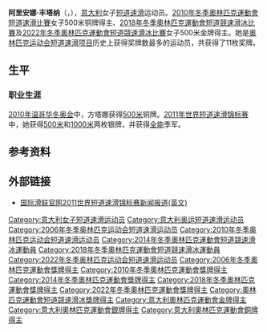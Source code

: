 {{Infobox short track speed skater
| sport          = [[Short_track_speed_skating|Short track speed skating]]
| name           = 阿里安娜·丰塔纳
| image          = Arianna Fontana torino2006.jpg
| caption        = 阿里安娜·丰塔纳，2006年
| birth_date     = {{birth date and age|1990|4|14|df=y}}
| birth_place    = {{ITA}}[[桑治奧|桑治奧]]
| height         = 1.61 m
| weight         = 63 kg
| country        = {{ITA}}
| club           = 
| pb             = 500米：42.569<br>1000米：1:29.156<br>1500米：2:15.753<br>3000米：5:01.187
| show-medals    = no
| medaltemplates =
{{MedalSport | 女子[[短道速滑|短道速滑]]}}
{{MedalCountry|{{ITA}}}}
{{MedalCount|total=yes
|[[冬季奧林匹克運動會短道競速滑冰比賽|奧林匹克運動會]]|2|4|5
|[[世界短道競速滑冰錦標賽|世界錦標賽]]|1|6|9
|[[世界短道速滑團體錦標賽|世界團體錦標賽]]|0|0|1
|{{le|歐洲錦標賽|European Short Track Speed Skating Championships}}|22|13|6
|'''總數'''|'''25'''|'''23'''|'''21'''
}}
{{MedalCompetition|[[冬季奧林匹克運動會短道競速滑冰比賽|奧林匹克運動會]]}}
{{MedalGold | [[2018年冬季奧林匹克運動會|2018年 平昌]] | [[2018年冬季奥林匹克运动会短道速滑女子500米比赛|500米]]}}
{{MedalGold | [[2022年冬季奧林匹克運動會|2022年 北京]] | [[2022年冬季奥林匹克运动会短道速滑女子500米比赛|500米]]}} 
{{MedalSilver | [[2022年冬季奧林匹克運動會|2022年 北京]] | [[2022年冬季奥林匹克运动会短道速滑女子1500米比赛|1500米]]}} 
{{MedalSilver | [[2014年冬季奧林匹克運動會|2014年 索契]] | [[2014年冬季奧林匹克運動會短道競速滑冰比賽|500米]]}} 
{{MedalSilver | [[2018年冬季奧林匹克運動會|2018年 平昌]] | [[2018年冬季奥林匹克运动会短道速滑女子3000米接力比赛|3000米接力]]}} 
{{MedalSilver | [[2022年冬季奧林匹克運動會|2022年 北京]] | [[2022年冬季奧林匹克運動會短道競速滑冰比賽|混合2000米接力]]}}
{{MedalBronze | [[2006年冬季奧林匹克运动会|2006年 都灵]] | [[2006年冬季奧林匹克运动会短道速滑比賽|3000米接力]]}}
{{MedalBronze | [[2010年冬季奧林匹克运动会|2010年 温哥华]] | [[2010年冬季奧林匹克运动会短道速滑比賽|500米]]}}
{{MedalBronze | [[2014年冬季奥林匹克运动会|2014年 索契]] | [[2014年冬季奧林匹克運動會短道競速滑冰比賽|1500米]]}}
{{MedalBronze | [[2014年冬季奥林匹克运动会|2014年 索契]] | [[2014年冬季奧林匹克運動會短道競速滑冰比賽|3000米接力]]}}
{{MedalBronze | [[2018年冬季奧林匹克運動會|2018年 平昌]] | [[2018年冬季奥林匹克运动会短道速滑女子1000米比赛|1000米]]}} 
{{MedalCompetition | [[世界短道速滑锦标赛|世界锦标赛]]}}
{{MedalGold | [[2015年世界短道競速滑冰錦標賽|2015年 莫斯科]] | 1500米}}
{{MedalSilver | [[2007年世界短道速滑锦标赛|2007年 米兰]] | 500米}}
{{MedalSilver | [[2011年世界短道速滑锦标赛|2011年 谢菲尔德]] | 500米}}
{{MedalSilver | [[2011年世界短道速滑锦标赛|2011年 谢菲尔德]] | 1000米}}
{{MedalSilver | [[2012年世界短道速滑锦标赛|2012年 上海]] | 500米}}
{{MedalSilver | [[2012年世界短道速滑锦标赛|2012年 上海]] | 3000米}}
{{MedalSilver | [[2015年世界短道競速滑冰錦標賽|2015年 莫斯科]] | 全能}}
{{MedalSilver | [[2021年世界短道速滑锦标赛|2021年 多德雷赫特]] | 500米}}
{{MedalBronze | [[2006年世界短道速滑锦标赛|2006年 明尼阿波利斯]] | 3000米接力}}
{{MedalBronze | [[2011年世界短道速滑锦标赛|2011年 谢菲尔德]] | 全能}}
{{MedalBronze | [[2012年世界短道速滑锦标赛|2012年 上海]] | 全能}}
{{MedalBronze | [[2014年世界短道競速滑冰錦標賽|2014年 蒙特婁]] | 3000米接力}}
{{MedalBronze | [[2015年世界短道競速滑冰錦標賽|2015年 莫斯科]] | 500米}}
{{MedalBronze | [[2015年世界短道競速滑冰錦標賽|2015年 莫斯科]] | 1000米}}
{{MedalBronze | [[2015年世界短道競速滑冰錦標賽|2015年 莫斯科]] | 3000米接力}}
{{MedalBronze | [[2021年世界短道速滑锦标赛|2021年 多德雷赫特]] | 全能}}
{{MedalBronze | [[2021年世界短道速滑锦标赛|2021年 多德雷赫特]] | 3000米接力}}
{{MedalCompetition|{{le|歐洲錦標賽|European Short Track Speed Skating Championships}}}}
{{MedalGold|{{le|2006年 克雷尼察-茲德魯伊|2006 European Short Track Speed Skating Championships}}|3000米接力}}
{{MedalGold|{{le|2008年 文茨皮爾斯|2008 European Short Track Speed Skating Championships}}|1500米}}
{{MedalGold|2008年 文茨皮爾斯|全能}}
{{MedalGold|{{le|2009年 都靈|2009 European Short Track Speed Skating Championships}}|500米}}
{{MedalGold|2009年 都靈|1000米}}
{{MedalGold|2009年 都靈|全能}}
{{MedalGold|{{le|2010年 德勒斯登|2010 European Short Track Speed Skating Championships}}|500米}}
{{MedalGold|2010年 德勒斯登|1500米}}
{{MedalGold|{{le|2011年 海倫芬|2011 European Short Track Speed Skating Championships}}|1000米}}
{{MedalGold|2011年 海倫芬|1500米}}
{{MedalGold|2011年 海倫芬|全能}}
{{MedalGold|{{le|2012年 姆拉達-博雷斯拉夫|2012 European Short Track Speed Skating Championships}}|500米}}
{{MedalGold|2012年 姆拉達-博雷斯拉夫|1500米}}
{{MedalGold|2012年 姆拉達-博雷斯拉夫|全能}}
{{MedalGold|{{le|2013年 馬爾默|2013 European Short Track Speed Skating Championships}}|500米}}
{{MedalGold|2013年 馬爾默|全能}}
{{MedalGold|{{le|2014年 德勒斯登|2014 European Short Track Speed Skating Championships}}|500米}}
{{MedalGold|{{le|2017年 都靈|2017 European Short Track Speed Skating Championships}}|1500米}}
{{MedalGold|2017年 都靈|全能}}
{{MedalGold|2017年 都靈|3000米接力}}
{{MedalGold|{{le|2018年 德勒斯登|2018 European Short Track Speed Skating Championships}}|1000米}}
{{MedalGold|2018年 德勒斯登|全能}}
{{MedalSilver|2006年 克雷尼察-茲德魯伊|1000米}}
{{MedalSilver|2006年 克雷尼察-茲德魯伊|全能}}
{{MedalSilver|{{le|2007年 謝菲爾德|2007 European Short Track Speed Skating Championships}}|3000米接力}}
{{MedalSilver|2008年 文茨皮爾斯|1000米}}
{{MedalSilver|2010年 德勒斯登|全能}}
{{MedalSilver|2012年 姆拉達-博雷斯拉夫|3000米接力}}
{{MedalSilver|2013年 馬爾默|1000米}}
{{MedalSilver|2013年 馬爾默|1500米}}
{{MedalSilver|{{le|2015年 多德雷赫特|2015 European Short Track Speed Skating Championships}}|1000米}}
{{MedalSilver|2018年 德勒斯登|500米}}
{{MedalSilver|{{le|2020年 德布勒森|2020 European Short Track Speed Skating Championships}}|1500米}}
{{MedalSilver|2020年 德布勒森|全能}}
{{MedalSilver|2020年 德布勒森|3000米接力}}
{{MedalBronze|2006年 克雷尼察-茲德魯伊|1500米}}
{{MedalBronze|2007年 謝菲爾德|1500米}}
{{MedalBronze|2009年 都靈|1500米}}
{{MedalBronze|2011年 海倫芬|3000米接力}}
{{MedalBronze|2014年 德勒斯登|全能}}
{{Medal|Bronze|2020年 德勒斯登|1000米}}
{{MedalCompetition|{{le|世界青年錦標賽|World Junior Short Track Speed Skating Championships}}}}
{{MedalGold|2009年 -{zh-cn:舍布魯克; zh-tw:社布魯克}-|3000米接力}}
{{MedalSilver|2008年 -{zh-cn:博尔扎诺; zh-tw:波扎諾}-|2000米接力}}
{{MedalSilver|2009年 -{zh-cn:舍布魯克; zh-tw:社布魯克}-|500米}}
{{MedalBronze|2008年 -{zh-cn:博尔扎诺; zh-tw:波扎諾}-|1500米}}
{{MedalCompetition|[[世界军人运动会|世界军人运动会]]}}
{{MedalGold|{{tsl|en|2013 Winter Military World Games|2013年 阿讷西}}|500米}}
{{MedalGold|{{tsl|en|2013 Winter Military World Games|2013年 阿讷西}}|1500米}}
{{MedalGold|{{tsl|en|2017 Winter Military World Games|2017年 索契}}|500米}}
{{MedalGold|{{tsl|en|2017 Winter Military World Games|2017年 索契}}|1000米}}
}}

'''阿里安娜·丰塔纳'''（{{lang-it|Arianna Fontana}}，{{bd|1990年|4月14日|catIdx=Arianna Fontana}}），[[意大利|意大利]]女子[[短道速滑|短道速滑]]运动员。[[2010年冬季奧林匹克運動會短道速滑比賽|2010年冬季奧林匹克運動會短道速滑比賽]]女子500米铜牌得主、[[2018年冬季奧林匹克運動會短道競速滑冰比賽|2018年冬季奧林匹克運動會短道競速滑冰比賽]]及[[2022年冬季奧林匹克運動會短道競速滑冰比賽|2022年冬季奧林匹克運動會短道競速滑冰比賽]]女子500米金牌得主。她是[[奥林匹克运动会|奥林匹克运动会]][[冬季奧林匹克運動會短道競速滑冰比賽|短道速滑项目]]历史上获得奖牌数最多的运动员，共获得了11枚奖牌。

== 生平 ==
===职业生涯===
[[2010年冬季奥林匹克运动会|2010年温哥华冬奥会]]中，方塔娜获得[[2010年冬季奥林匹克运动会短道速滑比賽|500米]]铜牌。[[2011年世界短道速滑锦标赛|2011年世界短道速滑锦标赛]]中，她获得[[2011年世界短道速滑锦标赛|500米]]和[[2011年世界短道速滑锦标赛|1000米]]两枚银牌，并获得[[2011年世界短道速滑锦标赛|全能]]季军。

== 参考资料 ==
{{reflist}}

== 外部链接 ==
* [https://web.archive.org/web/20110317234654/http://www.isu.org/vsite/vcontent/content/transnews/0,10869,4844-128613-19728-18965-312811-3963-4771-layout160-129921-news-item,00.html 国际滑联官网2011世界短道速滑锦标赛新闻报道(英文)]

{{奥林匹克运动会短道速滑比赛女子500米冠军}}

{{Authority control}}
{{DEFAULTSORT:Fontana, Arianna}}
[[Category:意大利女子短道速滑运动员|Category:意大利女子短道速滑运动员]]
[[Category:意大利奥运短道速滑运动员|Category:意大利奥运短道速滑运动员]]
[[Category:2006年冬季奥林匹克运动会短道速滑运动员|Category:2006年冬季奥林匹克运动会短道速滑运动员]]
[[Category:2010年冬季奥林匹克运动会短道速滑运动员|Category:2010年冬季奥林匹克运动会短道速滑运动员]]
[[Category:2014年冬季奧林匹克運動會短道競速滑冰運動員|Category:2014年冬季奧林匹克運動會短道競速滑冰運動員]]
[[Category:2018年冬季奧林匹克運動會短道競速滑冰運動員|Category:2018年冬季奧林匹克運動會短道競速滑冰運動員]]
[[Category:2022年冬季奥林匹克运动会短道速滑运动员|Category:2022年冬季奥林匹克运动会短道速滑运动员]]
[[Category:2006年冬季奧林匹克運動會獎牌得主|Category:2006年冬季奧林匹克運動會獎牌得主]]
[[Category:2010年冬季奧林匹克運動會獎牌得主|Category:2010年冬季奧林匹克運動會獎牌得主]]
[[Category:2014年冬季奧林匹克運動會獎牌得主|Category:2014年冬季奧林匹克運動會獎牌得主]]
[[Category:2018年冬季奧林匹克運動會獎牌得主|Category:2018年冬季奧林匹克運動會獎牌得主]]
[[Category:2022年冬季奧林匹克運動會獎牌得主|Category:2022年冬季奧林匹克運動會獎牌得主]]
[[Category:奧林匹克運動會短道競速滑冰獎牌得主|Category:奧林匹克運動會短道競速滑冰獎牌得主]]
[[Category:意大利奧林匹克運動會金牌得主|Category:意大利奧林匹克運動會金牌得主]]
[[Category:意大利奧林匹克運動會銀牌得主|Category:意大利奧林匹克運動會銀牌得主]]
[[Category:意大利奧林匹克運動會銅牌得主|Category:意大利奧林匹克運動會銅牌得主]]